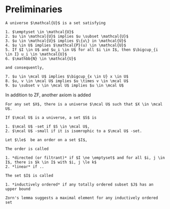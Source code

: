 # Preliminaries

```definition
A universe $\mathcal{U}$ is a set satisfying

1. $\emptyset \in \mathcal{U}$
2. $u \in \mathcal{U}$ implies $u \subset \mathcal{U}$
3. $u \in \mathcal{U}$ implies $\{u\} in \mathcal{U}$
4. $u \in U$ implies $\mathcal{P}(u) \in \mathcal{U}$
5. If $I \in U$ and $u_i \in U$ for all $i \in I$, then $\bigcup_{i \in I} u_i \in \mathcal{U}$
6. $\mathbb{N} \in \mathcal{U}$

and consequently, 

7. $u \in \mcal U$ implies $\bigcup_{x \in U} x \in U$
8. $u, v \in \mcal U$ implies $u \times v \in \mcal U$
9. $u \subset v \in \mcal U$ implies $u \in \mcal U$
```

In addition to ZF, another axiom is added
```theorem
For any set $X$, there is a universe $\mcal U$ such that $X \in \mcal U$.
```

```definition
If $\mcal U$ is a universe, a set $S$ is 

1. $\mcal U$ -set if $S \in \mcal U$,
2. $\mcal U$ -small if it is isomrophic to a $\mcal U$ -set.

```

```definition
Let $\le$  be an order on a set $I$, 

The order is called 

1. *directed (or filtrant)* if $I \ne \emptyset$ and for all $i, j \in I$, there is $k \in I$ with $i, j \le k$
2. *linear* if ..

The set $I$ is called

1. *inductively ordered* if any totally ordered subset $J$ has an upper bound
```

```remark
Zorn's lemma suggests a maximal element for any inductively ordered set
```